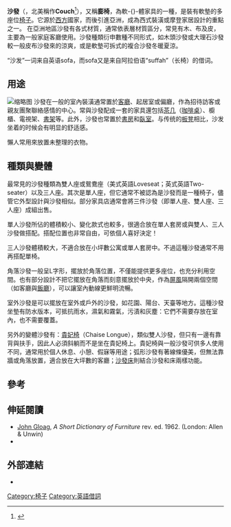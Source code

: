 {{expand|time=2014-12-14T02:56:15+00:00}}
{{NoteTA
|1=zh-cn:沙发;zh-hk:梳化;zh-tw:沙發;zh-mo:梳化;
}}
{{Otheruses|subject=一種家具|other=網絡用語|沙發 (網路)}}
{{各地中文名
 | 名詞 = sofa
 | 圖像 = Red sofa.jpg
 | 說明 = 雙人沙發
 | cn   = 沙发
 | tw   = 沙發
 | hk   = 梳化
}}
'''沙發'''（{{lang-en|'''Sofa'''}}，北美稱作'''Couch'''<ref>{{Cite web|url=https://www.oxfordlearnersdictionaries.com/definition/collocations/couch|title=couch noun - Definition, pictures, pronunciation and usage notes | Oxford Collocations Dictionary at OxfordLearnersDictionaries.com|website=www.oxfordlearnersdictionaries.com|accessdate=Jun 19, 2020|archive-date=2021-03-10|archive-url=https://web.archive.org/web/20210310121340/https://www.oxfordlearnersdictionaries.com/definition/collocations/couch|dead-url=no}}</ref>），又稱'''膨椅'''，為軟-{}-體家具的一種，是裝有軟墊的多座位[[椅|椅子]]。它源於[[西方|西方]]國家，而後引進亞洲，成為西式裝潢或摩登家居設計的重點之一。
在亞洲地區沙發有各式材質，通常依表層材質區分，常見有木、布及皮，主要為一般家庭客廳使用。沙發種類衍申數種不同形式，如木頭沙發或大理石沙發較一般皮布沙發來的涼爽，或是軟墊可拆式的複合沙發冬暖夏涼。

“沙发”一词来自英语sofa，而sofa又是来自阿拉伯语“suffah”（长椅）的借词。

==用途==
[[File:Two_ladies_on_a_sofa,_by_Luis_Ricardo_Falero.jpg|缩略图]]
沙發在一般的室內裝潢通常置於[[客廳|客廳]]、起居室或偏廳，作為招待訪客或親友團聚聯絡感情的中心。常與沙發配成一套的家具還包括[[茶几|茶几]]（[[咖啡桌|咖啡桌]]）、櫥櫃、電視架、[[書架|書架]]等。此外，沙發也常置於[[書房|書房]]和[[臥室|臥室]]。与传统的[[板凳|板凳]]相比，沙发坐着的时候会有明显的舒适感。

懶人常用來放置未整理的衣物。

==種類與變體==
最常見的沙發種類為雙人座或鴛鴦座（美式英語Loveseat；英式英語Two-seater）以及三人座。其次是單人座，但它通常不被認為是沙發而是一種椅子，儘管它外型設計與沙發相似。部分家具店通常會將三件沙發（即單人座、雙人座、三人座）成組出售。

單人沙發所佔的體積較小、變化款式也較多，很適合放在單人套房或與雙人、三人沙發做搭配。搭配位置也非常自由，可依個人喜好決定！

三人沙發體積較大，不適合放在小坪數公寓或單人套房中。不過這種沙發通常不用再搭配單椅。

角落沙發一般呈L字形，擺放於角落位置，不僅能提供更多座位，也充分利用空間。也有部分設計不把它擺放在角落而刻意擺放於中央，作為[[屏風|屏風]]隔開兩個空間（如客廳與[[飯廳|飯廳]]），可以讓室內動線更鮮明流暢。

室外沙發是可以擺放在室外或戶外的沙發，如花園、陽台、天臺等地方。這種沙發坐墊有防水版本，可抵抗雨水，濕氣和霧氣，污漬和灰塵：它們不需要存放在室內，也不需要覆蓋。

另外的變體沙發有：[[貴妃椅|貴妃椅]]（Chaise Longue），類似雙人沙發，但只有一邊有靠背與扶手，因此人必須斜躺而不是坐在貴妃椅上。貴妃椅與一般沙發可供多人使用不同，通常用於個人休息、小憩、假寐等用途；弧形沙發有著線條優美，但無法靠牆或角落放置，適合放在大坪數的客廳；[[沙發床|沙發床]]則結合沙發和床兩樣功能。

==參考==
{{reflist}}

==伸延閱讀==
* [[John_Gloag|John Gloag]], ''A Short Dictionary of Furniture'' rev. ed. 1962. (London: Allen & Unwin)
* {{cite encyclopaedia |ref=harv |encyclopedia=The Grove Encyclopedia of Decorative Arts |others=Volume 2|article=Sofa |first=Gordon |last=Campbell |publisher=Oxford University Press |year=2006 |isbn=9780195189483 |page=369}}

==外部連結==
* {{Wiktionary-inline}}

{{Authority control}}
[[Category:椅子|Category:椅子]]
[[Category:英語借詞|Category:英語借詞]]